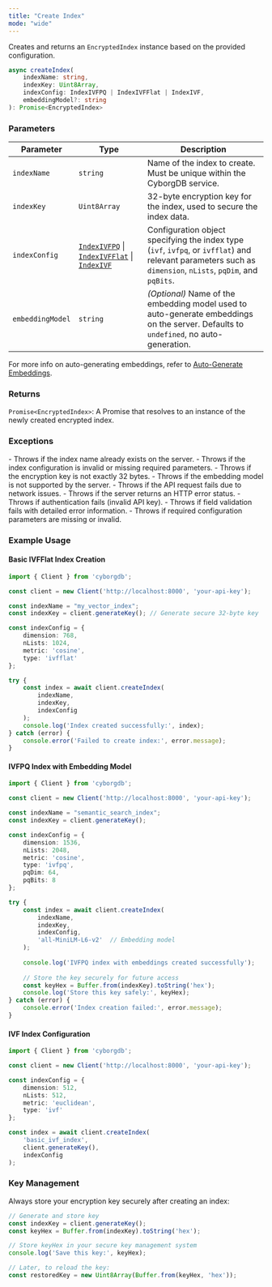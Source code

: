 ```yaml
---
title: "Create Index"
mode: "wide"
---
```


Creates and returns an `EncryptedIndex` instance based on the provided configuration.

```typescript
async createIndex(
    indexName: string, 
    indexKey: Uint8Array, 
    indexConfig: IndexIVFPQ | IndexIVFFlat | IndexIVF,
    embeddingModel?: string
): Promise<EncryptedIndex>
```

### Parameters

| Parameter | Type | Description |
|---------------|--------------------|----------------------------------------------------------------------------------------|
| `indexName` | `string` | Name of the index to create. Must be unique within the CyborgDB service. |
| `indexKey` | `Uint8Array` | 32-byte encryption key for the index, used to secure the index data. |
| `indexConfig` | [`IndexIVFPQ`](../types#indexivfpq) \| [`IndexIVFFlat`](../types#indexivfflat) \| [`IndexIVF`](../types#indexivf) | Configuration object specifying the index type (`ivf`, `ivfpq`, or `ivfflat`) and relevant parameters such as `dimension`, `nLists`, `pqDim`, and `pqBits`. |
| `embeddingModel` | `string` | _(Optional)_ Name of the embedding model used to auto-generate embeddings on the server. Defaults to `undefined`, no auto-generation. |

<Note>For more info on auto-generating embeddings, refer to [Auto-Generate Embeddings](../../guides/data-operations/add-items#automatic-embedding-generation).</Note>

### Returns

`Promise<EncryptedIndex>`: A Promise that resolves to an instance of the newly created encrypted index.

### Exceptions

<AccordionGroup>
    <Accordion title="Error">
        - Throws if the index name already exists on the server.
        - Throws if the index configuration is invalid or missing required parameters.
        - Throws if the encryption key is not exactly 32 bytes.
        - Throws if the embedding model is not supported by the server.
    </Accordion>
    <Accordion title="Network/API Errors">
        - Throws if the API request fails due to network issues.
        - Throws if the server returns an HTTP error status.
        - Throws if authentication fails (invalid API key).
    </Accordion>
    <Accordion title="Validation Errors">
        - Throws if field validation fails with detailed error information.
        - Throws if required configuration parameters are missing or invalid.
    </Accordion>
</AccordionGroup>

### Example Usage

#### Basic IVFFlat Index Creation

```typescript
import { Client } from 'cyborgdb';

const client = new Client('http://localhost:8000', 'your-api-key');

const indexName = "my_vector_index";
const indexKey = client.generateKey(); // Generate secure 32-byte key

const indexConfig = {
    dimension: 768,
    nLists: 1024,
    metric: 'cosine',
    type: 'ivfflat'
};

try {
    const index = await client.createIndex(
        indexName, 
        indexKey, 
        indexConfig
    );
    console.log('Index created successfully:', index);
} catch (error) {
    console.error('Failed to create index:', error.message);
}
```

#### IVFPQ Index with Embedding Model

```typescript
import { Client } from 'cyborgdb';

const client = new Client('http://localhost:8000', 'your-api-key');

const indexName = "semantic_search_index";
const indexKey = client.generateKey();

const indexConfig = {
    dimension: 1536,
    nLists: 2048,
    metric: 'cosine',
    type: 'ivfpq',
    pqDim: 64,
    pqBits: 8
};

try {
    const index = await client.createIndex(
        indexName,
        indexKey,
        indexConfig,
        'all-MiniLM-L6-v2'  // Embedding model
    );
    
    console.log('IVFPQ index with embeddings created successfully');
    
    // Store the key securely for future access
    const keyHex = Buffer.from(indexKey).toString('hex');
    console.log('Store this key safely:', keyHex);
} catch (error) {
    console.error('Index creation failed:', error.message);
}
```

#### IVF Index Configuration

```typescript
import { Client } from 'cyborgdb';

const client = new Client('http://localhost:8000', 'your-api-key');

const indexConfig = {
    dimension: 512,
    nLists: 512,
    metric: 'euclidean',
    type: 'ivf'
};

const index = await client.createIndex(
    'basic_ivf_index',
    client.generateKey(),
    indexConfig
);
```

### Key Management

Always store your encryption key securely after creating an index:

```typescript
// Generate and store key
const indexKey = client.generateKey();
const keyHex = Buffer.from(indexKey).toString('hex');

// Store keyHex in your secure key management system
console.log('Save this key:', keyHex);

// Later, to reload the key:
const restoredKey = new Uint8Array(Buffer.from(keyHex, 'hex'));
```
